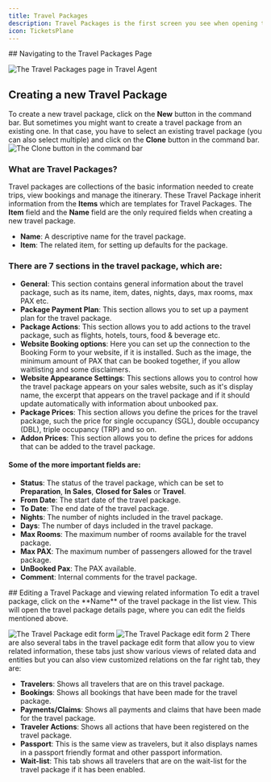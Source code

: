 ```yaml
---
title: Travel Packages
description: Travel Packages is the first screen you see when opening the application. It provides an overview of all travel packages, allowing you to manage and create new ones.
icon: TicketsPlane
---
```



<Steps>
<Step>
## Navigating to the Travel Packages Page

![The Travel Packages page in Travel Agent](/images/travel-agent/travel-packages-active-view-1.png)
</Step>
<Step>
## Creating a new Travel Package
To create a new travel package, click on the **New** button in the command bar. But sometimes you might want to create a travel package from an existing one. In that case, you have to select an existing travel package (you can also select multiple) and click on the **Clone** button in the command bar.
![The Clone button in the command bar](/images/travel-agent/travel-packages-clone-feature.png)

### What are Travel Packages?
Travel packages are collections of the basic information needed to create trips, view bookings and manage the itinerary.
These Travel Package inherit information from the **Items** which are templates for Travel Packages. The **Item** field and the **Name** field are the only required fields when creating a new travel package.
- **Name**: A descriptive name for the travel package.
- **Item**: The related item, for setting up defaults for the package.

### There are 7 sections in the travel package, which are:
- **General**: This section contains general information about the travel package, such as its name, item, dates, nights, days, max rooms, max PAX etc.
- **Package Payment Plan**: This section allows you to set up a payment plan for the travel package.
- **Package Actions**: This section allows you to add actions to the travel package, such as flights, hotels, tours, food & beverage etc.
- **Website Booking options**: Here you can set up the connection to the Booking Form to your website, if it is installed. Such as the image, the minimum amount of PAX that can be booked together, if you allow waitlisting and some disclaimers.
- **Website Appearance Settings**: This sections allows you to control how the travel package appears on your sales website, such as it's display name, the excerpt that appears on the travel package and if it should update automatically with information about unbooked pax. 
- **Package Prices**: This section allows you define the prices for the travel package, such the price for single occupancy (SGL), double occupancy (DBL), triple occupancy (TRP) and so on.
- **Addon Prices**: This section allows you to define the prices for addons that can be added to the travel package.

#### Some of the more important fields are:
- **Status**: The status of the travel package, which can be set to **Preparation**, **In Sales**, **Closed for Sales** or **Travel**.
- **From Date**: The start date of the travel package.
- **To Date**: The end date of the travel package.
- **Nights**: The number of nights included in the travel package.
- **Days**: The number of days included in the travel package.
- **Max Rooms**: The maximum number of rooms available for the travel package.
- **Max PAX**: The maximum number of passengers allowed for the travel package. 
- **UnBooked Pax**: The PAX available.
- **Comment**: Internal comments for the travel package.

</Step>

<Step>
## Editing a Travel Package and viewing related information
To edit a travel package, click on the **Name** of the travel package in the list view. This will open the travel package details page, where you can edit the fields mentioned above.

![The Travel Package edit form](/images/travel-agent/travel-package-edit-form.png)
![The Travel Package edit form 2](/images/travel-agent/travel-package-edit-form-2.png)
There are also several tabs in the travel package edit form that allow you to view related information, these tabs just show various views of related data and entities but you can also view customized relations on the far right tab, they are:
- **Travelers**: Shows all travelers that are on this travel package.
- **Bookings**: Shows all bookings that have been made for the travel package.
- **Payments/Claims**: Shows all payments and claims that have been made for the travel package.
- **Traveler Actions**: Shows all actions that have been registered on the travel package.
- **Passport**: This is the same view as travelers, but it also displays names in a passport friendly format and other passport information.
- **Wait-list**: This tab shows all travelers that are on the wait-list for the travel package if it has been enabled.
</Step>

</Steps>